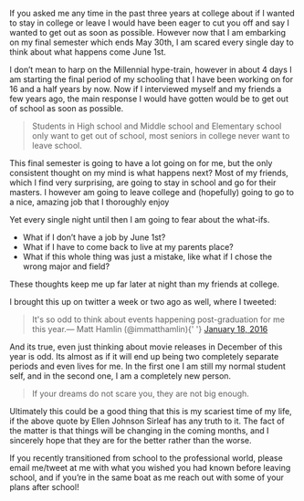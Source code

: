 



If you asked me any time in the past three years at college about if I wanted to stay in college or leave I would have been eager to cut you off and say I wanted to get out as soon as possible. However now that I am embarking on my final semester which ends May 30th, I am scared every single day to think about what happens come June 1st.

I don’t mean to harp on the Millennial hype-train, however in about 4 days I am starting the final period of my schooling that I have been working on for 16 and a half years by now. Now if I interviewed myself and my friends a few years ago, the main response I would have gotten would be to get out of school as soon as possible.

> Students in High school and Middle school and Elementary school only want to get out of school, most seniors in college never want to leave school.

This final semester is going to have a lot going on for me, but the only consistent thought on my mind is what happens next? Most of my friends, which I find very surprising, are going to stay in school and go for their masters. I however am going to leave college and (hopefully) going to go to a nice, amazing job that I thoroughly enjoy

Yet every single night until then I am going to fear about the what-ifs.

- What if I don’t have a job by June 1st?
- What if I have to come back to live at my parents place?
- What if this whole thing was just a mistake, like what if I chose the wrong major and field?

These thoughts keep me up far later at night than my friends at college.

I brought this up on twitter a week or two ago as well, where I tweeted:

<blockquote class="twitter-tweet tw-align-center" lang="en">
  <p lang="en" dir="ltr">
    It&#39;s so odd to think about events happening post-graduation for me this
    year.&mdash; Matt Hamlin (@immatthamlin){' '}
    <a href="https://twitter.com/immatthamlin/status/688932733490343938">
      January 18, 2016
    </a>
  </p>
</blockquote>

And its true, even just thinking about movie releases in December of this year is odd. Its almost as if it will end up being two completely separate periods and even lives for me. In the first one I am still my normal student self, and in the second one, I am a completely new person.

> If your dreams do not scare you, they are not big enough.

Ultimately this could be a good thing that this is my scariest time of my life, if the above quote by Ellen Johnson Sirleaf has any truth to it. The fact of the matter is that things will be changing in the coming months, and I sincerely hope that they are for the better rather than the worse.

If you recently transitioned from school to the professional world, please email me/tweet at me with what you wished you had known before leaving school, and if you’re in the same boat as me reach out with some of your plans after school!
